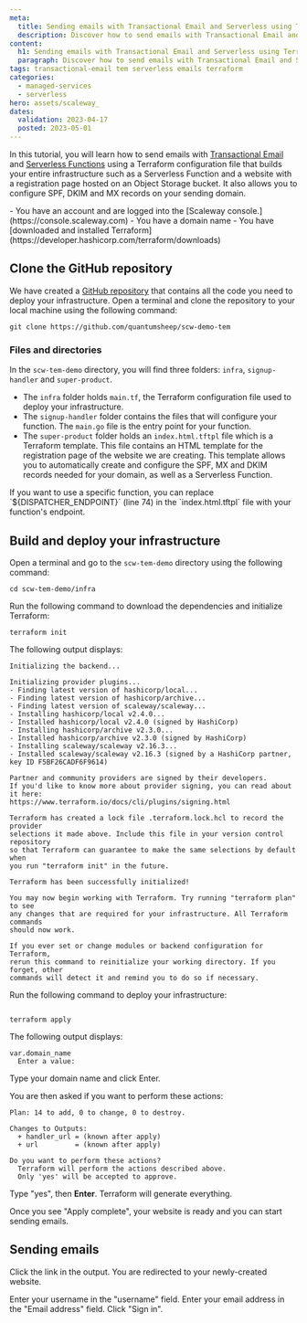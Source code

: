 ```yaml
---
meta:
  title: Sending emails with Transactional Email and Serverless using Terraform
  description: Discover how to send emails with Transactional Email and Serverless using Terraform
content:
  h1: Sending emails with Transactional Email and Serverless using Terraform
  paragraph: Discover how to send emails with Transactional Email and Serverless using Terraform
tags: transactional-email tem serverless emails terraform
categories:
  - managed-services
  - serverless
hero: assets/scaleway_
dates:
  validation: 2023-04-17
  posted: 2023-05-01
---
```


In this tutorial, you will learn how to send emails with [Transactional Email](/managed-services/transactional-email/quickstart/) and [Serverless Functions](/serverless/functions/quickstart/) using a Terraform configuration file that builds your entire infrastructure such as a Serverless Function and a website with a registration page hosted on an Object Storage bucket. It also allows you to configure SPF, DKIM and MX records on your sending domain.

<Macro id="iam-requirements" />
 
<Message type="requirement">
  - You have an account and are logged into the [Scaleway console.](https://console.scaleway.com)
  - You have a domain name
  - You have [downloaded and installed Terraform](https://developer.hashicorp.com/terraform/downloads)
</Message>

## Clone the GitHub repository

We have created a [GitHub repository](https://github.com/quantumsheep/scw-demo-tem) that contains all the code you need to deploy your infrastructure. Open a terminal and clone the repository to your local machine using the following command:

```shell
git clone https://github.com/quantumsheep/scw-demo-tem
```

### Files and directories

In the `scw-tem-demo` directory, you will find three folders: `infra`, `signup-handler` and `super-product`.

- The `infra` folder holds `main.tf`, the Terraform configuration file used to deploy your infrastructure.
- The `signup-handler` folder contains the files that will configure your function. The `main.go` file is the entry point for your function.
- The `super-product` folder holds an `index.html.tftpl` file which is a Terraform template. This file contains an HTML template for the registration page of the website we are creating. This template allows you to automatically create and configure the SPF, MX and DKIM records needed for your domain, as well as a Serverless Function.

<Message type="tip">
  If you want to use a specific function, you can replace `${DISPATCHER_ENDPOINT}` (line 74) in the `index.html.tftpl` file with your function's endpoint.
</Message>


## Build and deploy your infrastructure

Open a terminal and go to the `scw-tem-demo` directory using the following command:

```shell
cd scw-tem-demo/infra
```

Run the following command to download the dependencies and initialize Terraform:

`terraform init`

The following output displays:

```shell
Initializing the backend...

Initializing provider plugins...
- Finding latest version of hashicorp/local...
- Finding latest version of hashicorp/archive...
- Finding latest version of scaleway/scaleway...
- Installing hashicorp/local v2.4.0...
- Installed hashicorp/local v2.4.0 (signed by HashiCorp)
- Installing hashicorp/archive v2.3.0...
- Installed hashicorp/archive v2.3.0 (signed by HashiCorp)
- Installing scaleway/scaleway v2.16.3...
- Installed scaleway/scaleway v2.16.3 (signed by a HashiCorp partner, key ID F5BF26CADF6F9614)

Partner and community providers are signed by their developers.
If you'd like to know more about provider signing, you can read about it here:
https://www.terraform.io/docs/cli/plugins/signing.html

Terraform has created a lock file .terraform.lock.hcl to record the provider
selections it made above. Include this file in your version control repository
so that Terraform can guarantee to make the same selections by default when
you run "terraform init" in the future.

Terraform has been successfully initialized!

You may now begin working with Terraform. Try running "terraform plan" to see
any changes that are required for your infrastructure. All Terraform commands
should now work.

If you ever set or change modules or backend configuration for Terraform,
rerun this command to reinitialize your working directory. If you forget, other
commands will detect it and remind you to do so if necessary.
```

Run the following command to deploy your infrastructure:

```shell

terraform apply
```
The following output displays:

```shell
var.domain_name
  Enter a value:
```
Type your domain name and click Enter.

You are then asked if you want to perform these actions:

```shell
Plan: 14 to add, 0 to change, 0 to destroy.

Changes to Outputs:
  + handler_url = (known after apply)
  + url         = (known after apply)

Do you want to perform these actions?
  Terraform will perform the actions described above.
  Only 'yes' will be accepted to approve.
```

Type "yes", then **Enter**. Terraform will generate everything.

Once you see "Apply complete", your website is ready and you can start sending emails.

## Sending emails

Click the link in the output. You are redirected to your newly-created website.

Enter your username in the "username" field.
Enter your email address in the "Email address" field.
Click "Sign in".





